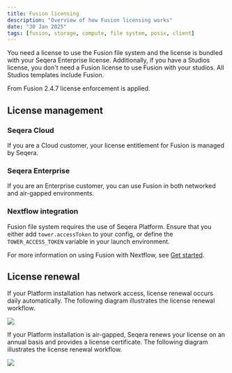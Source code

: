 ```yaml
---
title: Fusion licensing
description: "Overview of how Fusion licensing works"
date: "30 Jan 2025"
tags: [fusion, storage, compute, file system, posix, client]
---
```


You need a license to use the Fusion file system and the license is bundled with your Seqera Enterprise license. Additionally, if you have a Studios license, you don't need a Fusion license to use Fusion with your studios. All Studios templates include Fusion.

From Fusion 2.4.7 license enforcement is applied.

## License management 

### Seqera Cloud

If you are a Cloud customer, your license entitlement for Fusion is managed by Seqera.

### Seqera Enterprise

If you are an Enterprise customer, you can use Fusion in both networked and air-gapped environments.

### Nextflow integration

Fusion file system requires the use of Seqera Platform. Ensure that you either add `tower.accessToken` to your config, or define the `TOWER_ACCESS_TOKEN` variable  in your launch environment.

For more information on using Fusion with Nextflow, see [Get started][get-started].

## License renewal

If your Platform installation has network access, license renewal occurs daily automatically. The following diagram illustrates the license renewal workflow.

![](./_images/fusion-license.svg)

If your Platform installation is air-gapped, Seqera renews your license on an annual basis and provides a license certificate. The following diagram illustrates the license renewal workflow.

![](./_images/fusion-license-air-gap.svg)


[get-started]: ./get-started.mdx
